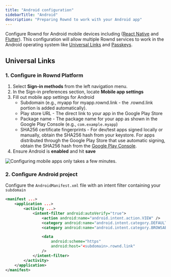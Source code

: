 ```yaml
---
title: "Android configuration"
sidebarTitle: "Android"
description: "Preparing Rownd to work with your Android app"
---
```


Configure Rownd for Android mobile devices including ([React Native](/sdk-reference/mobile/react-native) and [Flutter](/sdk-reference/mobile/flutter)). This configuration will allow multiple Rownd services to work in the Android operating system like [Universal Links](/configuration/mobile/overview#what-are-universal-links) and [Passkeys](/configuration/authentication-methods/passkeys).

## Universal Links

### 1. Configure in Rownd Platform

1. Select **Sign-in methods** from the left navigation menu.
2. In the Sign-in preferences section, locate **Mobile app settings**
3. Fill out mobile app settings for Android
    - Subdomain (e.g., myapp for myapp.rownd.link - the .rownd.link portion is added automatically).
    - Play store URL - The direct link to your app in the Google Play Store
    - Package name - The package name for your app as shown in the Google Play Console (e.g., `com.example.myapp`)
    - SHA256 certificate fingerprints - For dev/test apps signed locally or manually, obtain the SHA256 hash from your keystore. For apps distributed through the Google Play Store that use automatic signing, obtain the SHA256 hash from the [Google Play Console](https://play.google.com/console/developers).
4. Ensure Android is **enabled** and hit **save**

![Configuring mobile apps only takes a few minutes.](/images/mobile-app-settings.png)

### 2. Configure Android project

Configure the `AndroidManifest.xml` file with an intent filter containing your `subdomain`

```xml
<manifest ...>
    <application ...>
        <activity ...>
            <intent-filter android:autoVerify="true">
                <action android:name="android.intent.action.VIEW" />
                <category android:name="android.intent.category.DEFAULT" />
                <category android:name="android.intent.category.BROWSABLE" />

                <data
                    android:scheme="https"
                    android:host="<subdomain>.rownd.link"
                />
            </intent-filter>
        </activity>
    </application>
</manifest>
```